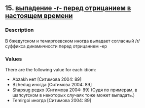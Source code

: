 ## 15. <a href =  'https://agricolamz.github.io/The_Circassian_Isoglosses_Database/15.html'>выпадение -r- перед отрицанием в настоящем времени</a>
### Description

В бжедугском и темиргоевском иногда выпадает согласный /r/ суффикса динамичности перед отрицанием -ep

### Values
There are the following value for each idiom:

* Abzakh  нет [Ситимова 2004: 89] 
* Bzhedug  иногда [Ситимова 2004: 89] 
* Shapsug  редко [Ситимова 2004: 89] (Судя по примерам, в шапсугском в некоторых случаях тоже может выпадать.)
* Temirgoi  иногда [Ситимова 2004: 89] 

